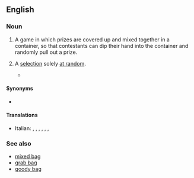 ==English==

===Noun===
{{en-noun}}

# {{lb|en|UK}} A game in which prizes are covered up and mixed together in a container, so that contestants can dip their hand into the container and randomly pull out a prize.
# {{lb|en|by extension|idiomatic|figuratively}} A [[selection]] solely [[at random]].
#* {{quote-journal|lang=en|month=September|year=2005|work=[[w:BBC News|BBC News]]|url=http://news.bbc.co.uk/1/hi/uk_politics/4270432.stm|title=Dome sale 'was like a lucky dip'}}

====Synonyms====
* {{l|en|lucky draw}}

====Translations====
{{trans-top|game with prizes in container}}
{{trans-mid}}
* Italian: {{t+|it|riffa|f}}, {{t+|it|pesca|f}}, {{t|it|pesca miracolosa|f}}, {{t|it|pesca a sorpresa|f}}, {{t+|it|pesca di beneficenza|f}}, {{t+|it|lotteria|f}}, {{t+|it|estrazione|f}}
{{trans-bottom}}

===See also===
* [[mixed bag]]
* [[grab bag]]
* [[goody bag]]